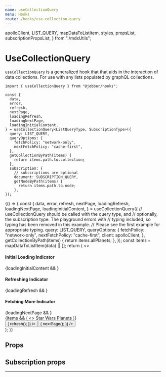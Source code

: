 ```yaml
---
name: useCollectionQuery
menu: Hooks
route: /hooks/use-collection-query
---
```


  apolloClient,
  LIST_QUERY,
  mapDataToListItem,
  styles,
  propsList,
  subscriptionPropsList,
} from "./mdxUtils";

# UseCollectionQuery

`useCollectionQuery` is a generalized hook that that aids in the interaction of
data collections. For use with any lists populated by graphQL collections.

```tsx
import { useCollectionQuery } from "@jobber/hooks";

const {
  data,
  error,
  refresh,
  nextPage,
  loadingRefresh,
  loadingNextPage,
  loadingInitialContent,
} = useCollectionQuery<ListQueryType, SubscriptionType>({
  query: LIST_QUERY,
  queryOptions: {
    fetchPolicy: "network-only",
    nextFetchPolicy: "cache-first",
  },
  getCollectionByPath(items) {
    return items.path.to.collection;
  },
  subscription: {
    // subscriptions are optional
    document: SUBSCRIPTION_QUERY,
    getNodeByPath(items) {
      return items.path.to.node;
    },
});
```

<Playground>
  {() => {
    const {
      data,
      error,
      refresh,
      nextPage,
      loadingRefresh,
      loadingNextPage,
      loadingInitialContent,
    } = useCollectionQuery({
      // useCollectionQuery should be called with the query type, and
      // optionally, the subscription type. The playground errors with
      // typing included, so typing has been removed in this example.
      // Please see the first example for appropriate typing.
      query: LIST_QUERY,
      queryOptions: {
        fetchPolicy: "network-only",
        nextFetchPolicy: "cache-first",
        client: apolloClient,
      },
      getCollectionByPath(items) {
        return items.allPlanets;
      },
    });
    const items = mapDataToListItem(data) || [];
    return (
      <>
        <div style={styles.spinners}>
          <div style={styles.loadingIndicator}>
            <h4>Initial Loading Indicator</h4>
            {loadingInitialContent && <Spinner />}
          </div>
          <div style={styles.loadingIndicator}>
            <h4>Refreshing Indicator</h4>
            {loadingRefresh && <Spinner />}
          </div>
          <div style={styles.loadingIndicator}>
            <h4>Fetching More Indicator</h4>
            {loadingNextPage && <Spinner />}
          </div>
        </div>
        <Divider />
        <div>
          {items && (
            <>
              <Heading level={3}>Star Wars Planets</Heading>
              <List items={items} />
            </>
          )}
        </div>
        <Divider />
        <div style={styles.actions}>
          <Button
            label={"Reload"}
            onClick={() => {
              refresh();
            }}
          />
          <Button
            label={"Fetch More"}
            onClick={() => {
              nextPage();
            }}
          />
        </div>
      </>
    );
  }}
</Playground>

## Props

<List items={propsList} />

## Subscription props

<List items={subscriptionPropsList} />

---
